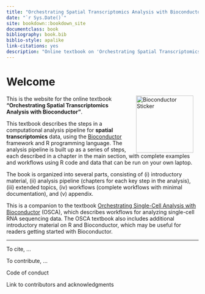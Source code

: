 ```yaml
--- 
title: "Orchestrating Spatial Transcriptomics Analysis with Bioconductor"
date: "`r Sys.Date()`"
site: bookdown::bookdown_site
documentclass: book
bibliography: book.bib
biblio-style: apalike
link-citations: yes
description: "Online textbook on 'Orchestrating Spatial Transcriptomics Analysis with Bioconductor'"
---
```



# Welcome {-}

<a href="https://bioconductor.org"><img src="https://github.com/Bioconductor/BiocStickers/raw/master/Bioconductor/Bioconductor-serial.gif" width="150" alt="Bioconductor Sticker" align="right" style="margin: 0 1em 0 1em" /></a>

This is the website for the online textbook **"Orchestrating Spatial Transcriptomics Analysis with Bioconductor"**.

This textbook describes the steps in a computational analysis pipeline for **spatial transcriptomics** data, using the [Bioconductor](http://bioconductor.org/) framework and R programming language. The analysis pipeline is built up as a series of steps, each described in a chapter in the main section, with complete examples and workflows using R code and data that can be run on your own laptop.

The book is organized into several parts, consisting of (i) introductory material, (ii) analysis pipeline (chapters for each key step in the analysis), (iii) extended topics, (iv) workflows (complete workflows with minimal documentation), and (v) appendix.

This is a companion to the textbook [Orchestrating Single-Cell Analysis with Bioconductor](https://osca.bioconductor.org/) (OSCA), which describes workflows for analyzing single-cell RNA sequencing data. The OSCA textbook also includes additional introductory material on R and Bioconductor, which may be useful for readers getting started with Bioconductor.


---


To cite, ...

To contribute, ...

Code of conduct

Link to contributors and acknowledgments


